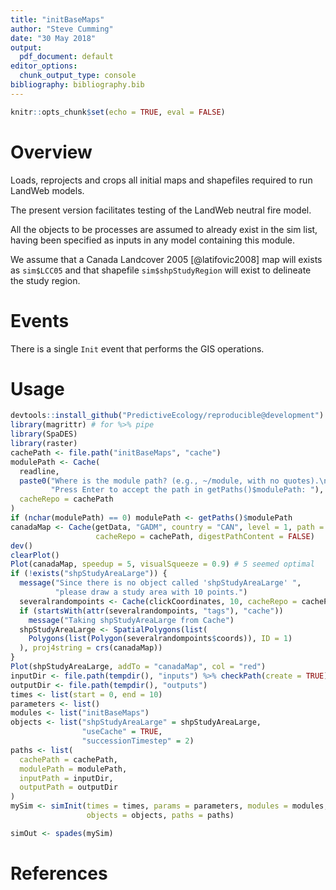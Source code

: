 ```yaml
---
title: "initBaseMaps"
author: "Steve Cumming"
date: "30 May 2018"
output:
  pdf_document: default
editor_options: 
  chunk_output_type: console
bibliography: bibliography.bib
---
```


```r
knitr::opts_chunk$set(echo = TRUE, eval = FALSE)
```

# Overview

Loads, reprojects and crops all initial maps and shapefiles required to run LandWeb models.

The present version facilitates testing of the LandWeb neutral fire model.

All the objects to be processes are assumed to already exist in the sim list, having been specified as inputs in any model containing this module.

We assume that a Canada Landcover 2005 [@latifovic2008] map will exists as 
`sim$LCC05`  and that shapefile `sim$shpStudyRegion`  will exist to delineate the study region.

# Events

There is a single `Init` event that performs the GIS operations.

# Usage

```r
devtools::install_github("PredictiveEcology/reproducible@development")
library(magrittr) # for %>% pipe
library(SpaDES)
library(raster)
cachePath <- file.path("initBaseMaps", "cache")
modulePath <- Cache(
  readline,
  paste0("Where is the module path? (e.g., ~/module, with no quotes).\n",
         "Press Enter to accept the path in getPaths()$modulePath: "),
  cacheRepo = cachePath
)
if (nchar(modulePath) == 0) modulePath <- getPaths()$modulePath
canadaMap <- Cache(getData, "GADM", country = "CAN", level = 1, path = "inputs",
                   cacheRepo = cachePath, digestPathContent = FALSE) 
dev()
clearPlot()
Plot(canadaMap, speedup = 5, visualSqueeze = 0.9) # 5 seemed optimal
if (!exists("shpStudyAreaLarge")) {
  message("Since there is no object called 'shpStudyAreaLarge' ",
          "please draw a study area with 10 points.")
  severalrandompoints <- Cache(clickCoordinates, 10, cacheRepo = cachePath)
  if (startsWith(attr(severalrandompoints, "tags"), "cache"))
    message("Taking shpStudyAreaLarge from Cache")
  shpStudyAreaLarge <- SpatialPolygons(list(
    Polygons(list(Polygon(severalrandompoints$coords)), ID = 1)
  ), proj4string = crs(canadaMap))
}
Plot(shpStudyAreaLarge, addTo = "canadaMap", col = "red")
inputDir <- file.path(tempdir(), "inputs") %>% checkPath(create = TRUE)
outputDir <- file.path(tempdir(), "outputs")
times <- list(start = 0, end = 10)
parameters <- list()
modules <- list("initBaseMaps")
objects <- list("shpStudyAreaLarge" = shpStudyAreaLarge,
                "useCache" = TRUE,
                "successionTimestep" = 2)
paths <- list(
  cachePath = cachePath,
  modulePath = modulePath,
  inputPath = inputDir,
  outputPath = outputDir
)
mySim <- simInit(times = times, params = parameters, modules = modules,
                 objects = objects, paths = paths)

simOut <- spades(mySim)
```

# References

<!-- automatically generated; see https://rmarkdown.rstudio.com/authoring_bibliographies_and_citations.html -->
